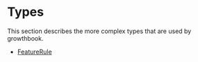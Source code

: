 # Types

This section describes the more complex types that are used by growthbook.

- [FeatureRule](/types/feature-rule)

